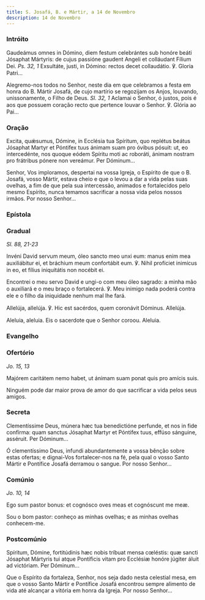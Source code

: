 ```yaml
---
title: S. Josafá, B. e Mártir, a 14 de Novembro
description: 14 de Novembro
---
```


### Intróito

<div class="side-by-side not-content">

Gaudeámus omnes in Dómino, diem festum celebrántes sub honóre beáti Jósaphat Mártyris: de cujus passióne gaudent Angeli et colláudant Fílium Dei. <em>Ps. 32, 1</em> Exsultáte, justi, in Dómino: rectos decet collaudátio. ℣. Gloria Patri...

Alegremo-nos todos no Senhor, neste dia em que celebramos a festa em honra do B. Mártir Josafá, de cujo martírio se regozijam os Anjos, louvando, unissonamente, o Filho de Deus. <em>Sl. 32, 1</em> Aclamai o Senhor, ó justos, pois é aos que possuem coração recto que pertence louvar o Senhor. ℣. Glória ao Pai...

</div>

### Oração

<div class="side-by-side not-content">

Excita, quǽsumus, Dómine, in Ecclésia tua Spíritum, quo replétus beátus Jósaphat Martyr et Póntifex tuus ánimam suam pro óvibus pósuit: ut, eo intercedénte, nos quoque eódem Spíritu moti ac roboráti, ánimam nostram pro frátribus pónere non vereámur. Per Dóminum...

Senhor, Vos imploramos, despertai na vossa Igreja, o Espírito de que o B. Josafá, vosso Mártir, estava cheio e que o levou a dar a vida pelas suas ovelhas, a fim de que pela sua intercessão, animados e fortalecidos pelo mesmo Espírito, nunca temamos sacrificar a nossa vida pelos nossos irmãos. Por nosso Senhor...

</div>

### Epístola


<LinkCard
  title="S. Tomás de Cantorbéry, B. e M."
  href="/missal/santos/12-29#epístola"
/>

### Gradual

<em>Sl. 88, 21-23</em>

<div class="side-by-side not-content">

Invéni David servum meum, óleo sancto meo unxi eum: manus enim mea auxiliábitur ei, et bráchium meum confortábit eum. ℣. Nihil profíciet inimícus in eo, et fílius iniquitátis non nocébit ei.

Encontrei o meu servo David e ungi-o com meu óleo sagrado: a minha mão o auxiliará e o meu braço o fortalecerá. ℣. Meu inimigo nada poderá contra ele e o filho da iniquidade nenhum mal lhe fará.

Allelúja, allelúja. ℣. Hic est sacérdos, quem coronávit Dóminus. Allelúja.

Aleluia, aleluia. Eis o sacerdote que o Senhor coroou. Aleluia.

</div>

### Evangelho

<LinkCard
  title="S. Tomás de Cantorbéry, B. e M."
  href="/missal/santos/12-29#evangelho"
/>

### Ofertório

<em>Jo. 15, 13</em>

<div class="side-by-side not-content">

Majórem caritátem nemo habet, ut ánimam suam ponat quis pro amícis suis.

Ninguém pode dar maior prova de amor do que sacrificar a vida pelos seus amigos.

</div>

### Secreta

<div class="side-by-side not-content">

Clementíssime Deus, múnera hæc tua benedictióne perfunde, et nos in fide confírma: quam sanctus Jósaphat Martyr et Póntifex tuus, effúso sánguine, asséruit. Per Dóminum...

Ó clementíssimo Deus, infundi abundantemente a vossa bênção sobre estas ofertas; e dignai-Vos fortalecer-nos na fé, pela qual o vosso Santo Mártir e Pontífice Josafá derramou o sangue. Por nosso Senhor...

</div>

### Comúnio

<em>Jo. 10, 14</em>

<div class="side-by-side not-content">

Ego sum pastor bonus: et cognósco oves meas et cognóscunt me meæ.

Sou o bom pastor: conheço as minhas ovelhas; e as minhas ovelhas conhecem-me.

</div>

### Postcomúnio

<div class="side-by-side not-content">

Spíritum, Dómine, fortitúdinis hæc nobis tríbuat mensa cœléstis: quæ sancti Jósaphat Mártyris tui atque Pontíficis vitam pro Ecclésiæ honóre júgiter áluit ad victóriam. Per Dóminum...

Que o Espírito da fortaleza, Senhor, nos seja dado nesta celestial mesa, em que o vosso Santo Mártir e Pontífice Josafá encontrou sempre alimento de vida até alcançar a vitória em honra da Igreja. Por nosso Senhor...

</div>
